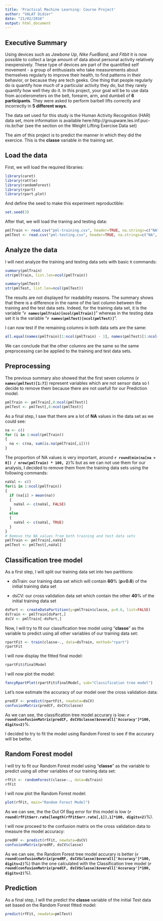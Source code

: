 ---
title: 'Practical Machine Learning: Course Project'
author: "VALAT Didier"
date: "21/02/2016"
output: html_document
---

## Executive Summary
Using devices such as *Jawbone Up*, *Nike FuelBand*, and *Fitbit* it is now possible to collect a large amount of data about personal activity relatively inexpensively. These type of devices are part of the quantified self movement - a group of enthusiasts who take measurements about themselves regularly to improve their health, to find patterns in their behavior, or because they are tech geeks. One thing that people regularly do is quantify how *much* of a particular activity they do, but they rarely quantify how well they do it. In this project, your goal will be to use data from accelerometers on the belt, forearm, arm, and dumbell of **6 participants**. They were asked to perform barbell lifts correctly and incorrectly in **5 different ways**.

The data set used for this study is the Human Activity Recognition (HAR) data set, more information is available here:http://groupware.les.inf.puc-rio.br/har (see the section on the Weight Lifting Exercise Data set)

The aim of this project is to predict the manner in which they did the exercice. This is the **classe** variable in the training set.

## Load the data
First, we will load the required libraries:

```{r echo=TRUE, warning=FALSE, message=FALSE}
library(caret)
library(rattle)
library(randomForest)
library(rpart)
library(rpart.plot)
```

And define the seed to make this experiment reproductible:
```{r echo=TRUE}
set.seed(3)
```

After that, we will load the traning and testing data:

```{r echo=TRUE, results='hide'}
pmlTrain <- read.csv("pml-training.csv", header=TRUE, na.strings=c("NA", "#DIV/0!", ""))
pmlTest <- read.csv("pml-testing.csv", header=TRUE, na.strings=c("NA", "#DIV/0!", ""))
```

## Analyze the data

I will next analyze the training and testing data sets with basic `R` commands: 
```{r echo=TRUE, results='hide'}
summary(pmlTrain)
str(pmlTrain, list.len=ncol(pmlTrain))

summary(pmlTest)
str(pmlTest, list.len=ncol(pmlTest))
```

The results are not displayed for readability reasons.
The summary shows that there is a difference in the name of the last column between the training and the test data sets. Indeed, for the training data set, it is the variable "**`r names(pmlTrain)[ncol(pmlTrain)]`**" whereas in the testing data set it is the variable "**`r names(pmlTest)[ncol(pmlTest)]`**".

I can now test if the remaining columns in both data sets are the same:
  
```{r echo=TRUE}
all.equal(names(pmlTrain)[1:ncol(pmlTrain) - 1], names(pmlTest)[1:ncol(pmlTrain) - 1])
```

We can conclude that the other columns are the same so the same preprocessing can be applied to the training and test data sets.

## Preprocessing

The previous summary also showed that the first seven columns (**`r names(pmlTest)[1:7]`**) represent variables which are not sensor data so I decide to remove them because there are not usefull for our Prediction model.

```{r echo=TRUE}
pmlTrain <- pmlTrain[,8:ncol(pmlTest)]
pmlTest <- pmlTest[,8:ncol(pmlTest)]
```

As a final step, I saw that there are a lot of **NA** values in the data set as we could see:
  
```{r echo=TRUE}
na <- c()
for (i in 1:ncol(pmlTrain))
{
  na <- c(na, sum(is.na(pmlTrain[,i])))
}
```

The proportion of NA values is very important, around **`r round(min(na[na > 0]) / nrow(pmlTrain) * 100, 2)`**% but as we can not use them for our analysis, I decided to remove them from the training data sets using the following commands:

```{r echo=TRUE}
naVal <- c()
for(i in 1:ncol(pmlTrain))
{
  if (na[i] > mean(na))
  {
    naVal <- c(naVal, FALSE)
  }
  else
  {
    naVal <- c(naVal, TRUE)
  }
}
# Remove the NA values from both training and test data sets
pmlTrain <- pmlTrain[,naVal]
pmlTest <- pmlTest[,naVal]
```

## Classification tree model

As a first step, I will split our training data set into two partitions:

- dsTrain: our training data set which will contain **60**% (**p=0.6**) of the initial training data set

- dsCV: our cross validation data set which contain the other **40**% of the initial training data set

```{r echo=TRUE}
dsPart <- createDataPartition(y=pmlTrain$classe, p=0.6, list=FALSE)
dsTrain <- pmlTrain[dsPart,]
dsCV <- pmlTrain[-dsPart,]
```

Now, I will try to fit our classification tree model using "**classe**" as the variable to predict using all other variables of our training data set:

```{r echo=TRUE}
rpartFit <- train(classe~., data=dsTrain, method="rpart")
rpartFit
```

I will now display the fitted final model:

```{r echo=TRUE}
rpartFit$finalModel
```

I will now plot the model:

```{r echo=TRUE}
fancyRpartPlot(rpartFit$finalModel, sub="Classification tree model")
```

Let's now estimate the accuracy of our model over the cross validation data:
  
```{r echo=TRUE}
predCF <- predict(rpartFit, newdata=dsCV)
confusionMatrix(predCF, dsCV$classe)
```

As we can see, the classification tree model accurary is low: **`r round(confusionMatrix(predCF, dsCV$classe)$overall['Accuracy']*100, digits=2)`**%.

I decided to try to fit the model using Random Forest to see if the accurary will be better.

## Random Forest model

I will try to fit our Random Forest model using "**classe**" as the variable to predict using all other variables of our training data set:

```{r echo=TRUE}
rfFit <- randomForest(classe~., data=dsTrain)
rfFit
```

I will now plot the Random Forest model:

```{r echo=TRUE}
plot(rfFit, main="Random Forest Model")
```

As we can see, the the Out Of Bag error for this model is low (**`r round(rfFit$err.rate[length(rfFit$err.rate[,1]),1]*100, digits=2)`**%).

I will now proceed to the confusion matrix on the cross validation data to measure the model accuracy:
  
```{r echo=TRUE}
predRF <- predict(rfFit, newdata=dsCV)
confusionMatrix(predRF, dsCV$classe)
```

As we can see, the Random Forest tree model accurary is better (**`r round(confusionMatrix(predRF, dsCV$classe)$overall['Accuracy']*100, digits=2)`**%) than the one calculated with the Classification tree model (**`r round(confusionMatrix(predCF, dsCV$classe)$overall['Accuracy']*100, digits=2)`**%).

## Prediction

As a final step, I will the predict the **classe** variable of the initial Test data set based on the Random Forest fitted model:

```{r echo=TRUE}
predict(rfFit, newdata=pmlTest)
```
